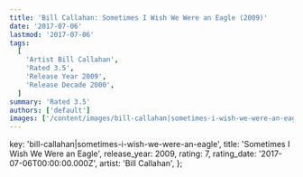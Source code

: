 ```yaml
---
title: 'Bill Callahan: Sometimes I Wish We Were an Eagle (2009)'
date: '2017-07-06'
lastmod: '2017-07-06'
tags:
  [
    'Artist Bill Callahan',
    'Rated 3.5',
    'Release Year 2009',
    'Release Decade 2000',
  ]
summary: 'Rated 3.5'
authors: ['default']
images: ['/content/images/bill-callahan|sometimes-i-wish-we-were-an-eagle.jpg']
---
```


  key: 'bill-callahan|sometimes-i-wish-we-were-an-eagle',
  title: 'Sometimes I Wish We Were an Eagle',
  release_year: 2009,
  rating: 7,
  rating_date: '2017-07-06T00:00:00.000Z',
  artist: 'Bill Callahan',
};

<MusicRating data={data} />
